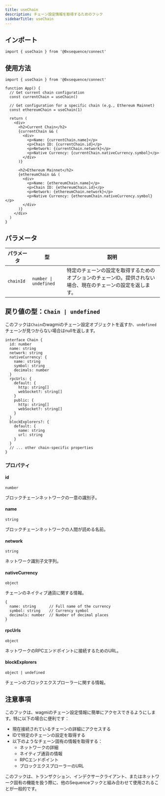 ```yaml
---
title: useChain
description: チェーン設定情報を取得するためのフック
sidebarTitle: useChain
---
```


## インポート

```tsx
import { useChain } from '@0xsequence/connect'
```

## 使用方法

```tsx
import { useChain } from '@0xsequence/connect'

function App() {
  // Get current chain configuration
  const currentChain = useChain()
  
  // Get configuration for a specific chain (e.g., Ethereum Mainnet)
  const ethereumChain = useChain(1)
  
  return (
    <div>
      <h2>Current Chain</h2>
      {currentChain && (
        <div>
          <p>Name: {currentChain.name}</p>
          <p>Chain ID: {currentChain.id}</p>
          <p>Network: {currentChain.network}</p>
          <p>Native Currency: {currentChain.nativeCurrency.symbol}</p>
        </div>
      )}
      
      <h2>Ethereum Mainnet</h2>
      {ethereumChain && (
        <div>
          <p>Name: {ethereumChain.name}</p>
          <p>Chain ID: {ethereumChain.id}</p>
          <p>Network: {ethereumChain.network}</p>
          <p>Native Currency: {ethereumChain.nativeCurrency.symbol}</p>
        </div>
      )}
    </div>
  )
}
```

## パラメータ

| パラメータ     | 型                     | 説明                                                       |
| --------- | --------------------- | -------------------------------------------------------- |
| `chainId` | `number \| undefined` | 特定のチェーンの設定を取得するためのオプションのチェーンID。提供されない場合、現在のチェーンの設定を返します。 |

## 戻り値の型：`Chain | undefined`

このフックは`Chain`のwagmiのチェーン設定オブジェクトを返すか、`undefined`チェーンが見つからない場合はnullを返します。

```tsx
interface Chain {
  id: number
  name: string
  network: string
  nativeCurrency: {
    name: string
    symbol: string
    decimals: number
  }
  rpcUrls: {
    default: {
      http: string[]
      webSocket?: string[]
    }
    public: {
      http: string[]
      webSocket?: string[]
    }
  }
  blockExplorers?: {
    default: {
      name: string
      url: string
    }
  }
  // ... other chain-specific properties
}
```

### プロパティ

#### id

`number`

ブロックチェーンネットワークの一意の識別子。

#### name

`string`

ブロックチェーンネットワークの人間が読める名前。

#### network

`string`

ネットワーク識別子文字列。

#### nativeCurrency

`object`

チェーンのネイティブ通貨に関する情報。

```tsx
{
  name: string      // Full name of the currency
  symbol: string    // Currency symbol
  decimals: number  // Number of decimal places
}
```

#### rpcUrls

`object`

ネットワークのRPCエンドポイントに接続するためのURL。

#### blockExplorers

`object | undefined`

チェーンのブロックエクスプローラーに関する情報。

## 注意事項

このフックは、wagmiのチェーン設定情報に簡単にアクセスできるようにします。特に以下の場合に便利です：

* 現在接続されているチェーンの詳細にアクセスする
* IDで特定のチェーンの設定を取得する
* 以下のようなチェーン固有の情報を取得する：
  * ネットワークの詳細
  * ネイティブ通貨の情報
  * RPCエンドポイント
  * ブロックエクスプローラーのURL

このフックは、トランザクション、インデクサークライアント、またはネットワーク固有の機能を扱う際に、他のSequenceフックと組み合わせて使用されることが一般的です。
